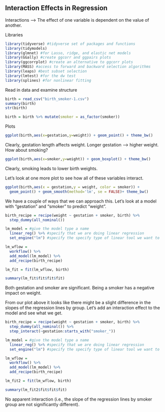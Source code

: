 ## Interaction Effects in Regression

Interactions --> The effect of one variable is dependent on the value of another.

Libraries
```r
library(tidyverse) #tidyverse set of packages and functions
library(tidymodels)
library(glmnet) #for Lasso, ridge, and elastic net models 
library(GGally) #create ggcorr and ggpairs plots
library(ggcorrplot) #create an alternative to ggcorr plots
library(MASS) #access to forward and backward selection algorithms
library(leaps) #best subset selection
library(lmtest) #for the dw test
library(splines) #for nonlinear fitting
```

Read in data and examine structure
```r
birth = read_csv("birth_smoker-1.csv")
summary(birth)
str(birth)
```
```r
birth = birth %>% mutate(smoker = as_factor(smoker))
```


Plots  
```r
ggplot(birth,aes(x=gestation,y=weight)) + geom_point() + theme_bw()
```
Clearly, gestation length affects weight. Longer gestation --> higher weight. How about smoking?  
```r
ggplot(birth,aes(x=smoker,y=weight)) + geom_boxplot() + theme_bw()
```
Clearly, smoking leads to lower birth weights.  

Let's look at one more plot to see how all of these variables interact.  
```r
ggplot(birth,aes(x = gestation,y = weight, color = smoker)) + 
  geom_point() + geom_smooth(method='lm', se = FALSE)+ theme_bw()
```

We have a couple of ways that we can approach this. Let's look at a model with "gestation" and "smoker" to predict "weight".  

```r
birth_recipe = recipe(weight ~ gestation + smoker, birth) %>%
  step_dummy(all_nominal())

lm_model = #give the model type a name 
  linear_reg() %>% #specify that we are doing linear regression
  set_engine("lm") #specify the specify type of linear tool we want to use 

lm_wflow = 
  workflow() %>% 
  add_model(lm_model) %>% 
  add_recipe(birth_recipe)

lm_fit = fit(lm_wflow, birth)
```

```r
summary(lm_fit$fit$fit$fit)
```
Both gestation and smoker are significant. Being a smoker has a negative impact on weight.  

From our plot above it looks like there might be a slight difference in the slopes of the regression lines by group. Let's add an interaction effect to the model and see what we get. 
```r
birth_recipe = recipe(weight ~ gestation + smoker, birth) %>%
  step_dummy(all_nominal()) %>%
  step_interact(~gestation:starts_with("smoker_"))

lm_model = #give the model type a name 
  linear_reg() %>% #specify that we are doing linear regression
  set_engine("lm") #specify the specify type of linear tool we want to use 

lm_wflow = 
  workflow() %>% 
  add_model(lm_model) %>% 
  add_recipe(birth_recipe)

lm_fit2 = fit(lm_wflow, birth)
```

```r
summary(lm_fit2$fit$fit$fit)
```
No apparent interaction (i.e., the slope of the regression lines by smoker group are not significantly different).  


